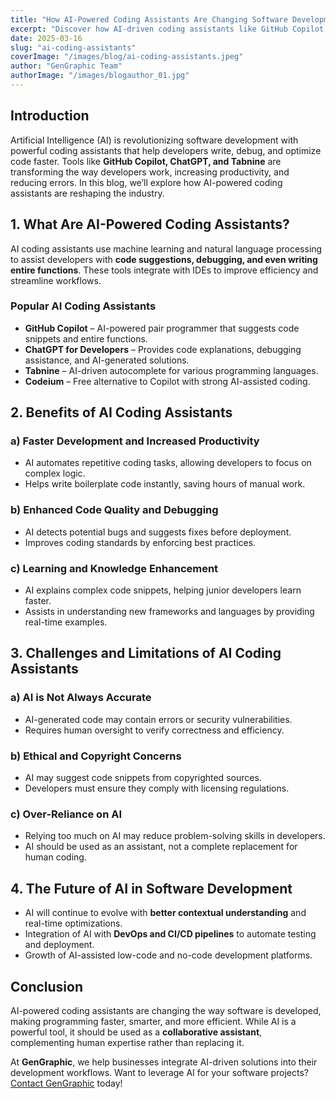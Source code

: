 ```yaml
---
title: "How AI-Powered Coding Assistants Are Changing Software Development"
excerpt: "Discover how AI-driven coding assistants like GitHub Copilot and ChatGPT are transforming software development, boosting efficiency, and redefining programming workflows."
date: 2025-03-16
slug: "ai-coding-assistants"
coverImage: "/images/blog/ai-coding-assistants.jpeg"
author: "GenGraphic Team"
authorImage: "/images/blogauthor_01.jpg"
---
```


## Introduction

Artificial Intelligence (AI) is revolutionizing software development with powerful coding assistants that help developers write, debug, and optimize code faster. Tools like **GitHub Copilot, ChatGPT, and Tabnine** are transforming the way developers work, increasing productivity, and reducing errors. In this blog, we’ll explore how AI-powered coding assistants are reshaping the industry.

## 1. What Are AI-Powered Coding Assistants?

AI coding assistants use machine learning and natural language processing to assist developers with **code suggestions, debugging, and even writing entire functions**. These tools integrate with IDEs to improve efficiency and streamline workflows.

### **Popular AI Coding Assistants**
- **GitHub Copilot** – AI-powered pair programmer that suggests code snippets and entire functions.
- **ChatGPT for Developers** – Provides code explanations, debugging assistance, and AI-generated solutions.
- **Tabnine** – AI-driven autocomplete for various programming languages.
- **Codeium** – Free alternative to Copilot with strong AI-assisted coding.

## 2. Benefits of AI Coding Assistants

### **a) Faster Development and Increased Productivity**
- AI automates repetitive coding tasks, allowing developers to focus on complex logic.
- Helps write boilerplate code instantly, saving hours of manual work.

### **b) Enhanced Code Quality and Debugging**
- AI detects potential bugs and suggests fixes before deployment.
- Improves coding standards by enforcing best practices.

### **c) Learning and Knowledge Enhancement**
- AI explains complex code snippets, helping junior developers learn faster.
- Assists in understanding new frameworks and languages by providing real-time examples.

## 3. Challenges and Limitations of AI Coding Assistants

### **a) AI is Not Always Accurate**
- AI-generated code may contain errors or security vulnerabilities.
- Requires human oversight to verify correctness and efficiency.

### **b) Ethical and Copyright Concerns**
- AI may suggest code snippets from copyrighted sources.
- Developers must ensure they comply with licensing regulations.

### **c) Over-Reliance on AI**
- Relying too much on AI may reduce problem-solving skills in developers.
- AI should be used as an assistant, not a complete replacement for human coding.

## 4. The Future of AI in Software Development

- AI will continue to evolve with **better contextual understanding** and real-time optimizations.
- Integration of AI with **DevOps and CI/CD pipelines** to automate testing and deployment.
- Growth of AI-assisted low-code and no-code development platforms.

## Conclusion

AI-powered coding assistants are changing the way software is developed, making programming faster, smarter, and more efficient. While AI is a powerful tool, it should be used as a **collaborative assistant**, complementing human expertise rather than replacing it.

At **GenGraphic**, we help businesses integrate AI-driven solutions into their development workflows. Want to leverage AI for your software projects? [Contact GenGraphic](https://gengraphic.ro/) today!
